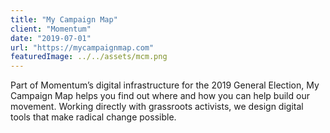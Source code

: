 ```yaml
---
title: "My Campaign Map"
client: "Momentum"
date: "2019-07-01"
url: "https://mycampaignmap.com"
featuredImage: ../../assets/mcm.png
---
```


Part of Momentum’s digital infrastructure for the 2019 General Election, My Campaign Map helps you find out where and how you can help build our movement. Working directly with grassroots activists, we design digital tools that make radical change possible.
